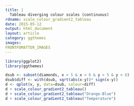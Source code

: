 ```yaml
---
title: |
  Tableau diverging colour scales (continuous)
rdname: scale_colour_gradient2_tableau
date: 2015-05-12
output: html_document
layout: article
category: ggthemes
images:
FRONTFOMATTER_IMAGES
---
```


```r
library(ggplot2)
library(ggthemes)
```

```r

dsub <- subset(diamonds, x > 5 & x < 6 & y > 5 & y < 6)
dsub$diff <- with(dsub, sqrt(abs(x-y))* sign(x-y))
d <- qplot(x, y, data=dsub, colour=diff)
d + scale_colour_gradient2_tableau()
d + scale_colour_gradient2_tableau("Orange-Blue")
d + scale_colour_gradient2_tableau("Temperature")



```